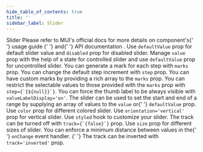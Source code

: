 ```yaml
---
hide_table_of_contents: true
title: ''
sidebar_label: Slider
---
```




<Grid container spacing={6}>
  <Grid item xs={12}>
    <Typography variant='h5'>Slider</Typography>
    <Typography variant='body2'>
      Please refer to MUI&#39;s official docs for more details on component&#39;s{' '}
      <Link href='https://mui.com/material-ui/react-slider/' target='_blank' rel='noopener noreferrer' className='no-underline'>
        usage guide
      </Link>{' '}
      and{' '}
      <Link href='https://mui.com/material-ui/api/slider/' target='_blank' rel='noopener noreferrer' className='no-underline'>
        API documentation
      </Link>
      .
    </Typography>
  </Grid>
  <Grid item xs={12} md={6}>
    <CardSnippet
      className='pli-2'
      title='Basic Slider'
      code={SourceCodeSliderBasic}
    >
      <Typography className='mbe-4'>
        Use <code>defaultValue</code> prop for default slider value and <code>disabled</code> prop for disabled slider.
      </Typography>
      <SliderBasic />
    </CardSnippet>
  </Grid>
  <Grid item xs={12} md={6}>
    <CardSnippet
      className='pli-2'
      title='Controlled and Uncontrolled'
      code={SourceCodeSliderControlledUncontrolled}
    >
      <Typography className='mbe-4'>
        Manage <code>value</code> prop with the help of a state for controlled slider and use <code>defaultValue</code> prop for uncontrolled slider.
      </Typography>
      <SliderControlledUncontrolled />
    </CardSnippet>
  </Grid>
  <Grid item xs={12} md={6}>
    <CardSnippet
      className='pli-2'
      title='Discrete Slider'
      code={SourceCodeSliderDiscrete}
    >
      <Typography className='mbe-4'>
        You can generate a mark for each step with <code>marks</code> prop.
      </Typography>
      <SliderDiscrete />
    </CardSnippet>
  </Grid>
  <Grid item xs={12} md={6}>
    <CardSnippet
      className='pli-2'
      title='Small Steps'
      code={SourceCodeSliderSmallSteps}
    >
      <Typography className='mbe-4'>
        You can change the default step increment with <code>step</code> prop.
      </Typography>
      <SliderSmallSteps />
    </CardSnippet>
  </Grid>
  <Grid item xs={12} md={6}>
    <CardSnippet
      className='pli-2'
      title='Custom Marks'
      code={SourceCodeSliderCustomMarks}
    >
      <Typography className='mbe-4'>
        You can have custom marks by providing a rich array to the <code>marks</code> prop.
      </Typography>
      <SliderCustomMarks />
    </CardSnippet>
  </Grid>
  <Grid item xs={12} md={6}>
    <CardSnippet
      className='pli-2'
      title='Restricted Values'
      code={SourceCodeSliderRestrictedValues}
    >
      <Typography className='mbe-4'>
        You can restrict the selectable values to those provided with the <code>marks</code> prop with <code>step={`{${null}}`}</code>.
      </Typography>
      <SliderRestrictedValues />
    </CardSnippet>
  </Grid>
  <Grid item xs={12} md={6}>
    <CardSnippet
      className='pli-2'
      title='Label Always Visible'
      code={SourceCodeSliderLabelAlwaysVisible}
    >
      <Typography className='mbe-9'>
        You can force the thumb label to be always visible with <code>valueLabelDisplay='on'</code>.
      </Typography>
      <SliderLabelAlwaysVisible />
    </CardSnippet>
  </Grid>
  <Grid item xs={12} md={6}>
    <CardSnippet
      className='pli-2'
      title='Range Slider'
      code={SourceCodeSliderRange}
    >
      <Typography className='mbe-4'>
        The slider can be used to set the start and end of a range by supplying
        an array of values to the <code>value</code> or{' '}
        <code>defaultValue</code> prop.
      </Typography>
      <SliderRange />
    </CardSnippet>
  </Grid>
  <Grid item xs={12} md={6}>
    <CardSnippet className='pli-2' title='Colors' code={SourceCodeSliderColors}>
      <Typography className='mbe-4'>
        Use <code>color</code> prop for different colored slider.
      </Typography>
      <SliderColors />
    </CardSnippet>
  </Grid>
  <Grid item xs={12} md={6}>
    <CardSnippet
      className='pli-2'
      title='Vertical Sliders'
      code={SourceCodeSliderVertical}
    >
      <Typography className='mbe-4'>
        Use <code>orientation='vertical'</code> prop for vertical slider.
      </Typography>
      <SliderVertical />
    </CardSnippet>
  </Grid>
  <Grid item xs={12} md={6}>
    <CardSnippet
      className='pli-2'
      title='Customized Slider'
      code={SourceCodeSliderCustomized}
    >
      <Typography className='mbe-6'>
        Use <code>styled</code> hook to customize your slider.
      </Typography>
      <SliderCustomized />
    </CardSnippet>
  </Grid>
  <Grid item xs={12} md={6}>
    <CardSnippet
      className='pli-2'
      title='Removed Track'
      code={SourceCodeSliderRemovedTrack}
    >
      <Typography className='mbe-4'>
        The track can be turned off with <code>track={`{false}`}</code> prop.
      </Typography>
      <SliderRemovedTrack />
    </CardSnippet>
  </Grid>
  <Grid item xs={12} md={6}>
    <CardSnippet className='pli-2' title='Sizes' code={SourceCodeSliderSizes}>
      <Typography className='mbe-4'>
        Use <code>size</code> prop for different sizes of slider.
      </Typography>
      <SliderSizes />
    </CardSnippet>
  </Grid>
  <Grid item xs={12} md={6}>
    <CardSnippet
      className='pli-2'
      title='Minimum Distance'
      code={SourceCodeSliderMinimumDistance}
    >
      <Typography className='mbe-4'>
        You can enforce a minimum distance between values in the{' '}
        <code>onChange</code> event handler.
      </Typography>
      <SliderMinimumDistance />
    </CardSnippet>
  </Grid>{' '}
  <Grid item xs={12} md={6}>
    <CardSnippet
      className='pli-2'
      title='Inverted Track'
      code={SourceCodeSliderInvertedTrack}
    >
      <Typography className='mbe-4'>
        The track can be inverted with <code>track='inverted'</code> prop.
      </Typography>
      <SliderInvertedTrack />
    </CardSnippet>
  </Grid>
</Grid>
